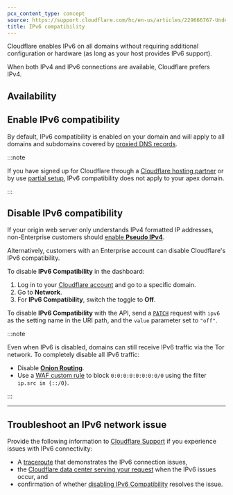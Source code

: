 ```yaml
---
pcx_content_type: concept
source: https://support.cloudflare.com/hc/en-us/articles/229666767-Understanding-and-configuring-Cloudflare-s-IPv6-support
title: IPv6 compatibility
---
```



Cloudflare enables IPv6 on all domains without requiring additional configuration or hardware (as long as your host provides IPv6 support).

When both IPv4 and IPv6 connections are available, Cloudflare prefers IPv4.

## Availability

<FeatureTable id="network.ipv6" />

## Enable IPv6 compatibility

By default, IPv6 compatibility is enabled on your domain and will apply to all domains and subdomains covered by [proxied DNS records](/dns/proxy-status/).

:::note

If you have signed up for Cloudflare through a [Cloudflare hosting partner](http://www.cloudflare.com/hosting-partners) or by use [partial setup](/dns/zone-setups/partial-setup/), IPv6 compatibility does not apply to your apex domain.

:::

## Disable IPv6 compatibility

If your origin web server only understands IPv4 formatted IP addresses, non-Enterprise customers should [enable **Pseudo IPv4**](/network/pseudo-ipv4/).

Alternatively, customers with an Enterprise account can disable Cloudflare's IPv6 compatibility.

<Tabs syncKey="dashPlusAPI"> <TabItem label="Dashboard">

To disable **IPv6 Compatibility** in the dashboard:

1. Log in to your [Cloudflare account](https://dash.cloudflare.com) and go to a specific domain.
2. Go to **Network**.
3. For **IPv6 Compatibility**, switch the toggle to **Off**.

</TabItem> <TabItem label="API">

To disable **IPv6 Compatibility** with the API, send a [`PATCH`](/api/resources/zones/subresources/settings/methods/edit/) request with `ipv6` as the setting name in the URI path, and the `value` parameter set to `"off"`.

</TabItem> </Tabs>

:::note

Even when IPv6 is disabled, domains can still receive IPv6 traffic via the Tor network. To completely disable all IPv6 traffic:

- Disable [**Onion Routing**](/network/onion-routing/).
- Use a [WAF custom rule](/waf/custom-rules/create-dashboard/) to block `0:0:0:0:0:0:0:0/0` using the filter `ip.src in {::/0}`.

:::

---

## Troubleshoot an IPv6 network issue

Provide the following information to [Cloudflare Support](/support/contacting-cloudflare-support/) if you experience issues with IPv6 connectivity:

- A [traceroute](/support/troubleshooting/general-troubleshooting/gathering-information-for-troubleshooting-sites/#perform-a-traceroute) that demonstrates the IPv6 connection issues,
- the [Cloudflare data center serving your request](/support/troubleshooting/general-troubleshooting/gathering-information-for-troubleshooting-sites/#identify-the-cloudflare-data-center-serving-your-request) when the IPv6 issues occur, and
- confirmation of whether [disabling IPv6 Compatibility](#disable-ipv6-compatibility) resolves the issue.
